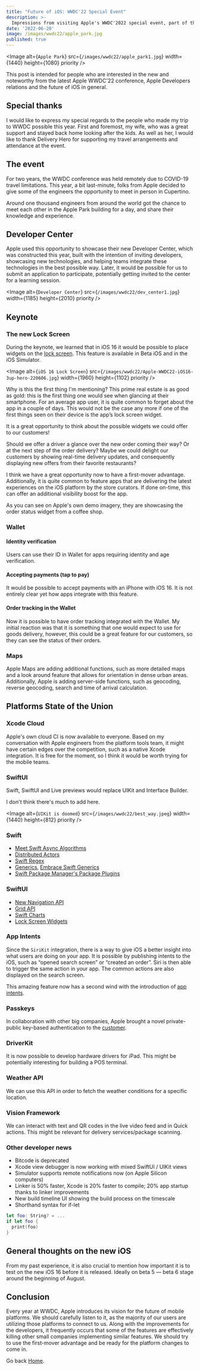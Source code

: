 ```yaml
---
title: "Future of iOS: WWDC'22 Special Event"
description: >-
  Impressions from visiting Apple's WWDC'2022 special event, part of the WWDC'22 conference, curated for iOS audience.
date: '2022-06-20'
image: /images/wwdc22/apple_park.jpg
published: true
---
```


<Image
  alt={`Apple Park`}
  src={`/images/wwdc22/apple_park1.jpg`}
  width={1440}
  height={1080}
  priority
/>

This post is intended for people who are interested in the new and noteworthy from the latest Apple WWDC'22 conference, Apple Developers relations and the future of iOS in general.

## Special thanks

I would like to express my special regards to the people who made my trip to WWDC possible this year. First and foremost, my wife, who was a great support and stayed back home looking after the  kids. As well as her, I would like to thank Delivery Hero for supporting my travel arrangements and attendance at the event. 

## The event

For two years, the WWDC conference was held remotely due to COVID-19 travel limitations. This year, a bit last-minute, folks from Apple decided to give some of the engineers the opportunity to meet in person in Cupertino.

Around one thousand engineers from around the world got the chance to meet each other in the Apple Park building for a day, and share their knowledge and experience. 

## Developer Center

Apple used this opportunity to showcase their new Developer Center, which was constructed this year, built with the intention of inviting developers,  showcasing new technologies, and helping teams integrate these technologies in the best possible way. Later, it would be possible for us to submit an application to participate, potentially getting invited to the center for a learning session.

<Image
  alt={`Developer Center`}
  src={`/images/wwdc22/dev_center1.jpg`}
  width={1185}
  height={2010}
  priority
/>

## Keynote

### The new Lock Screen

During the keynote, we learned that in iOS 16 it would be possible to place widgets on the [lock screen](https://www.apple.com/newsroom/2022/06/apple-unveils-new-ways-to-share-and-communicate-in-ios-16/). This feature is available in Beta iOS and in the iOS Simulator.

<Image
  alt={`iOS 16 Lock Screen`}
  src={`/images/wwdc22/Apple-WWDC22-iOS16-3up-hero-220606.jpg`}
  width={1960}
  height={1102}
  priority
/>

Why is this the first thing I'm mentioning? This prime real estate is as good as gold: this is the first thing one would see when glancing at their smartphone. For an average app user, it is quite common to forget about the app in a couple of days. This would not be the case any more if one of the first things seen on their device is the app’s lock screen widget.

It is a great opportunity to think about the possible widgets we could offer to our customers!

Should we offer a driver a glance over the new order coming their way? Or at the next step of the order delivery? Maybe we could delight our customers by showing real-time delivery updates, and consequently displaying new offers from their favorite restaurants?

I think we have a great opportunity now to have a first-mover advantage. Additionally, it is quite common to feature apps that are delivering the latest experiences on the iOS platform by the store curators. If done on-time, this can offer an additional visibility boost for the app.

As you can see on Apple's own demo imagery, they are showcasing the order status widget from a coffee shop.

### Wallet

#### Identity verification

Users can use their ID in Wallet for apps requiring identity and age verification.

#### Accepting payments (tap to pay)

It would be possible to accept payments with an iPhone with iOS 16. It is not entirely clear yet how apps integrate with this feature.

#### Order tracking in the Wallet

Now it is possible to have order tracking integrated with the Wallet. My initial reaction was that it is something that one would expect to use for goods delivery, however, this could be a great feature for our customers, so they can see the status of their orders.

### Maps

Apple Maps are adding additional functions, such as more detailed maps and a look around feature that allows for orientation in dense urban areas. Additionally, Apple is adding server-side functions, such as geocoding, reverse geocoding, search and time of arrival calculation.

## Platforms State of the Union

### Xcode Cloud

Apple's own cloud CI is now available to everyone. Based on my conversation with Apple engineers from the platform tools team, it might have certain edges over the competition, such as a native Xcode integration. It is free for the moment, so I think it would be worth trying for the mobile teams.

### SwiftUI

Swift, SwiftUI and Live previews would replace UIKit and Interface Builder.

I don't think there's much to add here.

<Image
  alt={`UIKit is doomed`}
  src={`/images/wwdc22/best_way.jpeg`}
  width={1440}
  height={812}
  priority
/>

### Swift

- [Meet Swift Async Algorithms](https://developer.apple.com/videos/play/wwdc2022/110355/)
- [Distributed Actors](https://developer.apple.com/videos/play/wwdc2022/110356/)
- [Swift Regex](https://developer.apple.com/videos/play/wwdc2022/110357/)
- [Generics](https://developer.apple.com/videos/play/wwdc2022/110353/), [Embrace Swift Generics](https://developer.apple.com/videos/play/wwdc2022/110352/)
- [Swift Package Manager's Package Plugins](https://developer.apple.com/videos/play/wwdc2022/110359/)

### SwiftUI

- [New Navigation API](https://developer.apple.com/videos/play/wwdc2022/10054/)
- [Grid API](https://developer.apple.com/videos/play/wwdc2022/10056/)
- [Swift Charts](https://developer.apple.com/videos/play/wwdc2022/10137/)
- [Lock Screen Widgets](https://developer.apple.com/videos/play/wwdc2022/10050/)

### App Intents

Since the `SiriKit` integration, there is a way to give iOS a better insight into what users are doing on your app. It is possible by publishing intents to the iOS, such as “opened search screen” or “created an order”. Siri is then able to trigger the same action in your app. The common actions are also displayed on the search screen.

This amazing feature now has a second wind with the introduction of [app intents](https://developer.apple.com/videos/play/wwdc2022/10032/).

### Passkeys

In collaboration with other big companies, Apple brought a novel private-public key-based authentication to the [customer](https://developer.apple.com/videos/play/wwdc2022/10092/).

### DriverKit

It is now possible to develop hardware drivers for iPad. This might be potentially interesting for building a POS terminal.

### Weather API

We can use this API in order to fetch the weather conditions for a specific location.

### Vision Framework

We can interact with text and QR codes in the live video feed and in Quick actions. This might be relevant for delivery services/package scanning.

### Other developer news

- Bitcode is deprecated
- Xcode view debugger is now working with mixed SwiftUI / UIKit views
- Simulator supports remote notifications now (on Apple Silicon computers)
- Linker is 50% faster, Xcode is 20% faster to compile; 20% app startup thanks to linker improvements
- New build timeline UI showing the build process on the timescale
- Shorthand syntax for if-let

```swift:Example.swift
let foo: String? = ...
if let foo {
  print(foo)
}
```

## General thoughts on the new iOS

From my past experience, it is also crucial to mention how important it is to test on the new iOS 16 before it is released. Ideally on beta 5 — beta 6 stage around the beginning of August.

## Conclusion

Every year at WWDC, Apple introduces its vision for the future of mobile platforms. We should carefully listen to it, as the majority of our users are utilizing those platforms to connect to us. Along with the improvements for the developers, it frequently occurs that some of the features are effectively killing other small companies implementing similar features. We should try to use the first-mover advantage and be ready for the platform changes to come in.

Go back [Home](/).
